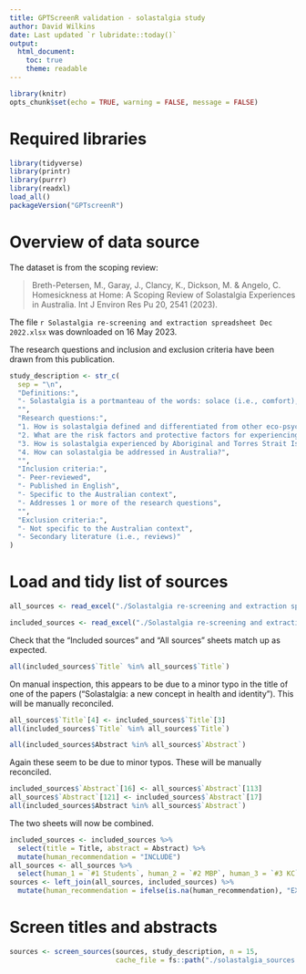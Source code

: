 ```yaml
---
title: GPTScreenR validation - solastalgia study
author: David Wilkins
date: Last updated `r lubridate::today()`
output:
  html_document:
    toc: true
    theme: readable
---
```


```r
library(knitr)
opts_chunk$set(echo = TRUE, warning = FALSE, message = FALSE)
```

# Required libraries

```r
library(tidyverse)
library(printr)
library(purrr)
library(readxl)
load_all()
packageVersion("GPTscreenR")
```

# Overview of data source

The dataset is from the scoping review:

> Breth-Petersen, M., Garay, J., Clancy, K., Dickson, M. & Angelo, C. Homesickness at Home: A Scoping Review of Solastalgia Experiences in Australia. Int J Environ Res Pu 20, 2541 (2023).

The file `r Solastalgia re-screening and extraction spreadsheet Dec 2022.xlsx` was downloaded on 16 May 2023.

The research questions and inclusion and exclusion criteria have been drawn from this publication.

```r
study_description <- str_c(
  sep = "\n",
  "Definitions:",
  "- Solastalgia is a portmanteau of the words: solace (i.e., comfort), algos (i.e., pain or suffering) and nostalgia. Thus, solastalgia refers to the pain and distress caused by the loss or inability to derive solace when there is the lived experience of physical desolation in a home environment.",
  "",
  "Research questions:",
  "1. How is solastalgia defined and differentiated from other eco-psychological terms in Australian literature?",
  "2. What are the risk factors and protective factors for experiencing solastalgia in Australia?",
  "3. How is solastalgia experienced by Aboriginal and Torres Strait Islander peoples?",
  "4. How can solastalgia be addressed in Australia?",
  "",
  "Inclusion criteria:",
  "- Peer-reviewed",
  "- Published in English",
  "- Specific to the Australian context",
  "- Addresses 1 or more of the research questions",
  "",
  "Exclusion criteria:",
  "- Not specific to the Australian context",
  "- Secondary literature (i.e., reviews)"
)
```

# Load and tidy list of sources

```r
all_sources <- read_excel("./Solastalgia re-screening and extraction spreadsheet Dec 2022.xlsx", sheet = "Search Results", range = "A2:J152")

included_sources <- read_excel("./Solastalgia re-screening and extraction spreadsheet Dec 2022.xlsx", sheet = "Included papers", range = "A2:J20")
```

Check that the "Included sources" and "All sources" sheets match up as expected.

```r
all(included_sources$`Title` %in% all_sources$`Title`)
```

On manual inspection, this appears to be due to a minor typo in the title of one of the papers ("Solastalgia: a new concept in health and identity"). This will be manually reconciled.

```r
all_sources$`Title`[4] <- included_sources$`Title`[3]
all(included_sources$`Title` %in% all_sources$`Title`)
```

```r
all(included_sources$Abstract %in% all_sources$`Abstract`)
```

Again these seem to be due to minor typos. These will be manually reconciled.

```r
included_sources$`Abstract`[16] <- all_sources$`Abstract`[113]
all_sources$`Abstract`[121] <- included_sources$`Abstract`[17]
all(included_sources$Abstract %in% all_sources$`Abstract`)
```

The two sheets will now be combined.

```r
included_sources <- included_sources %>%
  select(title = Title, abstract = Abstract) %>%
  mutate(human_recommendation = "INCLUDE")
all_sources <- all_sources %>%
  select(human_1 = `#1 Students`, human_2 = `#2 MBP`, human_3 = `#3 KC`, title = Title, abstract = Abstract)
sources <- left_join(all_sources, included_sources) %>%
  mutate(human_recommendation = ifelse(is.na(human_recommendation), "EXCLUDE", "INCLUDE"))
```

# Screen titles and abstracts

```r
sources <- screen_sources(sources, study_description, n = 15,
                          cache_file = fs::path("./solastalgia_sources.rds"))
```
